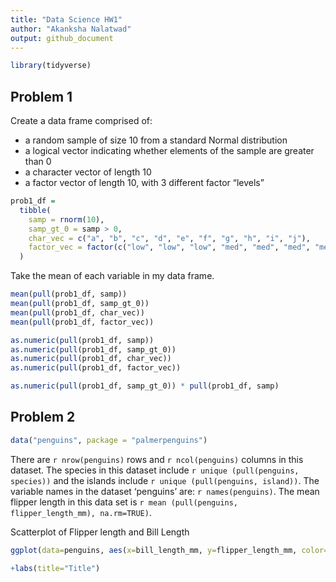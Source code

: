 ```yaml
---
title: "Data Science HW1"
author: "Akanksha Nalatwad"
output: github_document
---
```


```r
library(tidyverse)
```

## Problem 1

Create a data frame comprised of:

* a random sample of size 10 from a standard Normal distribution
* a logical vector indicating whether elements of the sample are greater than 0
* a character vector of length 10
* a factor vector of length 10, with 3 different factor “levels”

```r
prob1_df = 
  tibble(
    samp = rnorm(10),
    samp_gt_0 = samp > 0,
    char_vec = c("a", "b", "c", "d", "e", "f", "g", "h", "i", "j"),
    factor_vec = factor(c("low", "low", "low", "med", "med", "med", "med", "high", "high", "high"))
  )
```
Take the mean of each variable in my data frame.

```r
mean(pull(prob1_df, samp))
mean(pull(prob1_df, samp_gt_0))
mean(pull(prob1_df, char_vec))
mean(pull(prob1_df, factor_vec))
```

```r
as.numeric(pull(prob1_df, samp))
as.numeric(pull(prob1_df, samp_gt_0))
as.numeric(pull(prob1_df, char_vec))
as.numeric(pull(prob1_df, factor_vec))
```

```r
as.numeric(pull(prob1_df, samp_gt_0)) * pull(prob1_df, samp)
```

## Problem 2

```r
data("penguins", package = "palmerpenguins")


```
There are `r nrow(penguins)` rows and `r ncol(penguins)` columns in this dataset. 
The species in this dataset include `r unique (pull(penguins, species))` and the islands include `r unique (pull(penguins, island))`.
The variable names in the dataset 'penguins' are: `r names(penguins)`.
The mean flipper length in this data set is `r mean (pull(penguins, flipper_length_mm), na.rm=TRUE)`.

Scatterplot of Flipper length and Bill Length

```r
ggplot(data=penguins, aes(x=bill_length_mm, y=flipper_length_mm, color=species))+geom_point()

+labs(title="Title")
  ```


